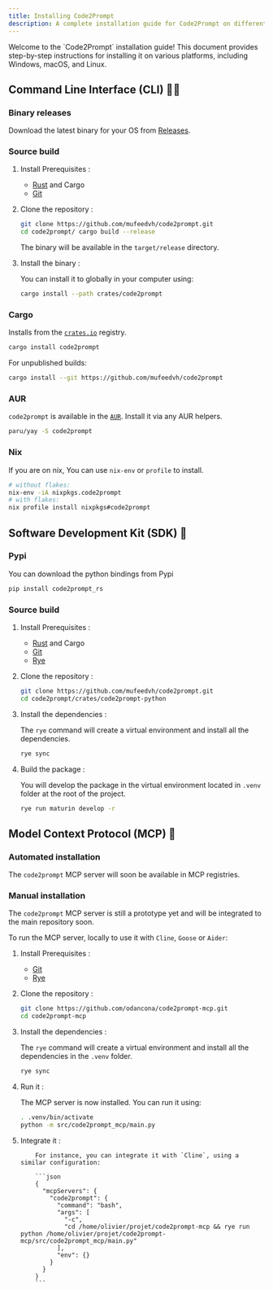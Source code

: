 ```yaml
---
title: Installing Code2Prompt
description: A complete installation guide for Code2Prompt on different operating systems.
---
```




<Card title="Guide Overview">
  Welcome to the `Code2Prompt` installation guide! This document provides
  step-by-step instructions for installing it on various platforms, including
  Windows, macOS, and Linux.
</Card>

## Command Line Interface (CLI) 👨‍💻

### Binary releases

Download the latest binary for your OS from [Releases](https://github.com/mufeedvh/code2prompt/releases).

### Source build

<Steps>

1.  Install Prerequisites :

    - [Rust](https://www.rust-lang.org/tools/install) and Cargo
    - [Git](https://git-scm.com/downloads)

2.  Clone the repository :

    ```sh
    git clone https://github.com/mufeedvh/code2prompt.git
    cd code2prompt/ cargo build --release
    ```

    The binary will be available in the `target/release` directory.

3.  Install the binary :

    You can install it to globally in your computer using:

    ```sh
    cargo install --path crates/code2prompt
    ```

</Steps>

### Cargo

Installs from the [`crates.io`](https://crates.io) registry.

```sh
cargo install code2prompt
```

For unpublished builds:

```sh
cargo install --git https://github.com/mufeedvh/code2prompt
```

### AUR

`code2prompt` is available in the [`AUR`](https://aur.archlinux.org/packages?O=0&K=code2prompt). Install it via any AUR helpers.

```sh
paru/yay -S code2prompt
```

### Nix

If you are on nix, You can use `nix-env` or `profile` to install.

```sh
# without flakes:
nix-env -iA nixpkgs.code2prompt
# with flakes:
nix profile install nixpkgs#code2prompt
```

## Software Development Kit (SDK) 🐍

### Pypi

You can download the python bindings from Pypi

```sh
pip install code2prompt_rs
```

### Source build

<Steps>

1.  Install Prerequisites :

    - [Rust](https://www.rust-lang.org/tools/install) and Cargo
    - [Git](https://git-scm.com/downloads)
    - [Rye](https://rye.astral.sh/)

2.  Clone the repository :

    ```sh
    git clone https://github.com/mufeedvh/code2prompt.git
    cd code2prompt/crates/code2prompt-python
    ```

3.  Install the dependencies :

    The `rye` command will create a virtual environment and install all the dependencies.

    ```sh
    rye sync
    ```

4.  Build the package :

    You will develop the package in the virtual environment located in `.venv` folder at the root of the project.

    ```sh
    rye run maturin develop -r
    ```

</Steps>

## Model Context Protocol (MCP) 🤖

### Automated installation

The `code2prompt` MCP server will soon be available in MCP registries.

### Manual installation

The `code2prompt` MCP server is still a prototype yet and will be integrated to the main repository soon.

To run the MCP server, locally to use it with `Cline`, `Goose` or `Aider`:

<Steps>

1.  Install Prerequisites :

    - [Git](https://git-scm.com/downloads)
    - [Rye](https://rye.astral.sh/)

2.  Clone the repository :

    ```sh
    git clone https://github.com/odancona/code2prompt-mcp.git
    cd code2prompt-mcp
    ```

3.  Install the dependencies :

    The `rye` command will create a virtual environment and install all the dependencies in the `.venv` folder.

    ```sh
    rye sync
    ```

4.  Run it :

    The MCP server is now installed. You can run it using:

    ```sh
    . .venv/bin/activate
    python -m src/code2prompt_mcp/main.py
    ```

5.  Integrate it :

            For instance, you can integrate it with `Cline`, using a similar configuration:

            ```json
            {
              "mcpServers": {
                "code2prompt": {
                  "command": "bash",
                  "args": [
                    "-c",
                    "cd /home/olivier/projet/code2prompt-mcp && rye run python /home/olivier/projet/code2prompt-mcp/src/code2prompt_mcp/main.py"
                  ],
                  "env": {}
                }
              }
            }
            ```

</Steps>
